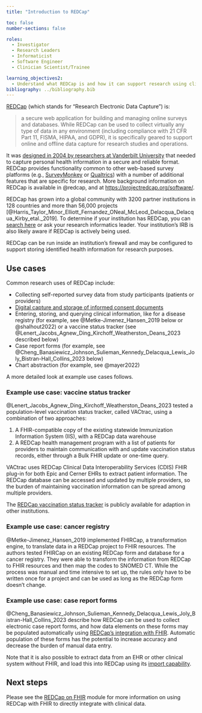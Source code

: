 ```yaml
---
title: "Introduction to REDCap"

toc: false
number-sections: false

roles:
  - Investigator
  - Research Leaders
  - Informaticist
  - Software Engineer
  - Clinician Scientist/Trainee

learning_objectives2:
  - Understand what REDCap is and how it can support research using clinical data.
bibliography: ../bibliography.bib
---
```


[REDCap](https://www.project-redcap.org) (which stands for "Research Electronic Data Capture") is:

> a secure web application for building and managing online surveys and databases. While REDCap can be used to collect virtually any type of data in any environment (including compliance with 21 CFR Part 11, FISMA, HIPAA, and GDPR), it is specifically geared to support online and offline data capture for research studies and operations.

It was [designed in 2004 by researchers at Vanderbilt University](https://projectredcap.org/about/) that needed to capture personal health information in a secure and reliable format. REDCap provides functionality common to other web-based survey platforms (e.g., [SurveyMonkey](https://www.surveymonkey.com/) or [Qualtrics](https://www.qualtrics.com/)) with a number of additional features that are specific for research. More background information on REDCap is available in @redcap, and at <https://projectredcap.org/software/>.

REDCap has grown into a global community with 3200 partner institutions in 128 countries and more than 56,000 projects [@Harris_Taylor_Minor_Elliott_Fernandez_ONeal_McLeod_Delacqua_Delacqua_Kirby_etal._2019]. To determine if your institution has REDCap, you can [search here](https://projectredcap.org/partners/) or ask your research informatics leader. Your institution's IRB is also likely aware if REDCap is actively being used.

REDCap can be run inside an institution's firewall and may be configured to support storing identified health information for research purposes.

## Use cases

Common research uses of REDCap include:

-   Collecting self-reported survey data from study participants (patients or providers)
-   [Digital capture and storage of informed consent documents](https://victr.vumc.org/econsent_basics/)
-   Entering, storing, and querying clinical information, like for a disease registry (for example, see @Metke-Jimenez_Hansen_2019 below or \@shalhout2022) or a vaccine status tracker (see @Lenert_Jacobs_Agnew_Ding_Kirchoff_Weatherston_Deans_2023 described below)
-   Case report forms (for example, see @Cheng_Banasiewicz_Johnson_Sulieman_Kennedy_Delacqua_Lewis_Joly_Bistran-Hall_Collins_2023 below)
-   Chart abstraction (for example, see @mayer2022)

A more detailed look at example use cases follows.

### Example use case: vaccine status tracker

@Lenert_Jacobs_Agnew_Ding_Kirchoff_Weatherston_Deans_2023 tested a population-level vaccination status tracker, called VACtrac, using a combination of two approaches:

1.  A FHIR-compatible copy of the existing statewide Immunization Information System (IIS), with a REDCap data warehouse
2.  A REDCap health management program with a list of patients for providers to maintain communication with and update vaccination status records, either through a Bulk FHIR update or one-time query.

VACtrac uses REDCap Clinical Data Interoperability Services (CDIS) FHIR plug-in for both Epic and Cerner EHRs to extract patient information. The REDCap database can be accessed and updated by multiple providers, so the burden of maintaining vaccination information can be spread among multiple providers.

The [REDCap vaccination status tracker](https://github.com/vactraccovid/vactrac) is publicly available for adaption in other institutions.

### Example use case: cancer registry

@Metke-Jimenez_Hansen_2019 implemented FHIRCap, a transformation engine, to translate data in a REDCap project to FHIR resources. The authors tested FHIRCap on an existing REDCap form and database for a cancer registry. They were able to transform the information from REDCap to FHIR resources and then map the codes to SNOMED CT. While the process was manual and time intensive to set up, the rules only have to be written once for a project and can be used as long as the REDCap form doesn't change.

### Example use case: case report forms

@Cheng_Banasiewicz_Johnson_Sulieman_Kennedy_Delacqua_Lewis_Joly_Bistran-Hall_Collins_2023 describe how REDCap can be used to collect electronic case report forms, and how data elements on these forms may be populated automatically using [REDCap's integration with FHIR](redcap-fhir.qmd). Automatic population of these forms has the potential to increase accuracy and decrease the burden of manual data entry.

Note that it is also possible to extract data from an EHR or other clinical system without FHIR, and load this into REDCap using its [import capability](https://guides.temple.edu/c.php?g=936400&p=8404930).

## Next steps

Please see the [REDCap on FHIR](redcap-fhir.qmd) module for more information on using REDCap with FHIR to directly integrate with clinical data.

<!--Left navigation arrow at bottom points to 'Introduction to Analyzing FHIR Data in a Tabular Format' but should be 'Using R' -->
